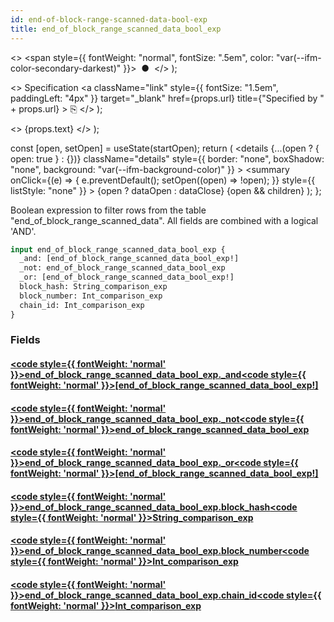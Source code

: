 ```yaml
---
id: end-of-block-range-scanned-data-bool-exp
title: end_of_block_range_scanned_data_bool_exp
---
```


<head>
  <meta content="noindex" name="robots" />
  <meta charset="utf-8" />
</head>

  <>
    <span style={{ fontWeight: "normal", fontSize: ".5em", color: "var(--ifm-color-secondary-darkest)" }}>
      &nbsp;●&nbsp;
    </span>
  </>
);

  <>
    Specification
    <a
      className="link"
      style={{ fontSize: "1.5em", paddingLeft: "4px" }}
      target="_blank"
      href={props.url}
      title={"Specified by " + props.url}
    >
      ⎘
    </a>
  </>
);

  <>
    <span className={props.class}>{props.text}</span>
  </>
);


  const [open, setOpen] = useState(startOpen);
  return (
    <details
      {...(open ? { open: true } : {})}
      className="details"
      style={{ border: "none", boxShadow: "none", background: "var(--ifm-background-color)" }}
    >
      <summary
        onClick={(e) => {
          e.preventDefault();
          setOpen((open) => !open);
        }}
        style={{ listStyle: "none" }}
      >
        {open ? dataOpen : dataClose}
      </summary>
      {open && children}
    </details>
  );
};

Boolean expression to filter rows from the table "end_of_block_range_scanned_data". All fields are combined with a
logical 'AND'.

```graphql
input end_of_block_range_scanned_data_bool_exp {
  _and: [end_of_block_range_scanned_data_bool_exp!]
  _not: end_of_block_range_scanned_data_bool_exp
  _or: [end_of_block_range_scanned_data_bool_exp!]
  block_hash: String_comparison_exp
  block_number: Int_comparison_exp
  chain_id: Int_comparison_exp
}
```

### Fields

#### [<code style={{ fontWeight: 'normal' }}>end_of_block_range_scanned_data_bool_exp.<b>\_and</b></code>](#)<Bullet />[<code style={{ fontWeight: 'normal' }}><b>[end_of_block_range_scanned_data_bool_exp!]</b></code>](/docs/api/airdrops/graphql/envio/inputs/end-of-block-range-scanned-data-bool-exp.mdx) <Badge class="badge badge--secondary " text="list"/> <Badge class="badge badge--secondary " text="input"/>

#### [<code style={{ fontWeight: 'normal' }}>end_of_block_range_scanned_data_bool_exp.<b>\_not</b></code>](#)<Bullet />[<code style={{ fontWeight: 'normal' }}><b>end_of_block_range_scanned_data_bool_exp</b></code>](/docs/api/airdrops/graphql/envio/inputs/end-of-block-range-scanned-data-bool-exp.mdx) <Badge class="badge badge--secondary " text="input"/>

#### [<code style={{ fontWeight: 'normal' }}>end_of_block_range_scanned_data_bool_exp.<b>\_or</b></code>](#)<Bullet />[<code style={{ fontWeight: 'normal' }}><b>[end_of_block_range_scanned_data_bool_exp!]</b></code>](/docs/api/airdrops/graphql/envio/inputs/end-of-block-range-scanned-data-bool-exp.mdx) <Badge class="badge badge--secondary " text="list"/> <Badge class="badge badge--secondary " text="input"/>

#### [<code style={{ fontWeight: 'normal' }}>end_of_block_range_scanned_data_bool_exp.<b>block_hash</b></code>](#)<Bullet />[<code style={{ fontWeight: 'normal' }}><b>String_comparison_exp</b></code>](/docs/api/airdrops/graphql/envio/inputs/string-comparison-exp.mdx) <Badge class="badge badge--secondary " text="input"/>

#### [<code style={{ fontWeight: 'normal' }}>end_of_block_range_scanned_data_bool_exp.<b>block_number</b></code>](#)<Bullet />[<code style={{ fontWeight: 'normal' }}><b>Int_comparison_exp</b></code>](/docs/api/airdrops/graphql/envio/inputs/int-comparison-exp.mdx) <Badge class="badge badge--secondary " text="input"/>

#### [<code style={{ fontWeight: 'normal' }}>end_of_block_range_scanned_data_bool_exp.<b>chain_id</b></code>](#)<Bullet />[<code style={{ fontWeight: 'normal' }}><b>Int_comparison_exp</b></code>](/docs/api/airdrops/graphql/envio/inputs/int-comparison-exp.mdx) <Badge class="badge badge--secondary " text="input"/>
